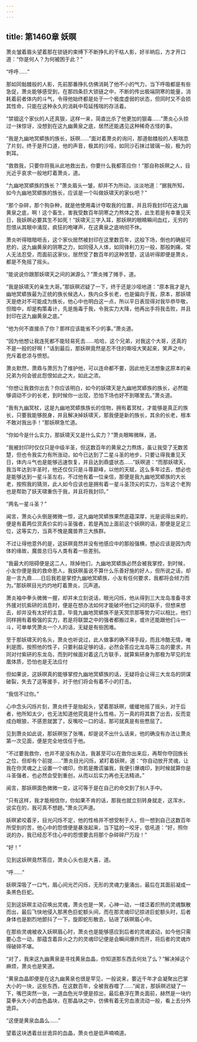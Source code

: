 ```yaml
---
---
---
```

title: 第1460章 妖暝
---



萧炎皱着眉头望着那在锁链的束缚下不断挣扎的干枯人影，好半晌后，方才开口道：“你是何人？为何被困于此？”

“呼呼……”

那如同骷髅般的人影，先前那番挣扎仿佛消耗了他不小的气力，当下呼吸都是有些急促，萧炎能够感受到，在那四条巨大锁链之中，不断的传出极端阴寒的能量，消耗着前者体内的斗气，令得他始终都是处于一个极度虚弱的状态，但同时又不会损其性命，只能在这种永久的消耗中芶延残喘的存活着。

“禁锢这个家伙的人还真狠，这样一来，简直比杀了他更加的狠毒……”萧炎心头掠过一抹惊讶，没想到在这九幽黄泉之底，居然还能遇见这种稀奇古怪的事。

“我是九幽地冥蟒族的族长，妖暝……”面对着萧炎的询问，那道骷髅般的人影喘息了片刻，终于是开口道，他的声音，极其的沙哑，如同沙石抹过玻璃一般，极为的刺耳。

“救救我，只要你将我从此地救出去，你要什么我都答应你！”那自称妖暝之人，目光近乎哀求一般地盯着萧炎，道。

“九幽地冥蟒族的族长？”萧炎眉头一皱，却并不为所动，淡淡地道：“据我所知，如今九幽地冥蟒族的族长，应该是一个叫做妖啸天的家伙吧？”

“那个杂碎，那个狗杂种，就是他使用毒计夺取我的位置，并且将我封印在这九幽黄泉之底，啊！这个畜生，害我受数百年阴寒之力熬体之苦，此生若是有幸重见天日，我妖暝必要其生不如死！”妖啸天三字入耳，那妖暝的眼睛瞬间血红，无穷的怨恨从其眼中涌现，疯狂的咆哮声，在这黄泉之底响彻不休。

萧炎听得暗暗咂舌，这个家伙居然被封印在这里数百年，这般下场，倒也的确挺可悲的，这九幽黄泉的阴寒之力，如同侵入人体，如同锋利刀刃一般，那般刺痛，常人无法忍受，而面前这家伙，居然受了数百年的这种苦楚，这话听得即便是萧炎，都是不免摇了摇头。

“能说说你跟那妖啸天之间的渊源么？”萧炎摊了摊手，道。

“我是妖啸天的亲生大哥。”那妖暝迟疑了一下，终于还是沙哑地道：“原本我才是九幽地冥蟒族最为正统的族长候选人，族内众多长老，也是偏向于我，原本，那妖啸天是绝对不可能成为族长，他心中也明白这一点，所以平日表现得对我毕恭毕敬，但暗中，却是构策毒计，先是施毒于我，令我实力大降，他再出手将我击败，并且封印在这九幽黄泉之底。”

“他为何不直接杀了你？那样应该能省不少的事。”萧炎道。

“因为他想让我连死都不能轻易死去……哈哈，这个兄弟，对我这个大哥，还真的不是一般的好啊！”话到最后，那妖暝竟然是忍不住的嘶哑大笑起来，笑声之中，充斥着悲凉与愤怒。

萧炎默然，萧鼎与萧厉为了维护他，可以连命都不要，因此他无法想象这原本的亲兄弟为何会彼此怨恨如此之大，如此之浓。

“你想让我救你出去？你应该明白，如今的妖啸天是九幽地冥蟒族的族长，必然能够调动不少的长老，到时候你一出现，恐怕下场也好不到哪里去。”萧炎道。

“我有九幽冥杖，这是九幽地冥蟒族族长的信物，拥有着冥杖，才能够是真正的族长，只要我能够脱身，并且解决掉妖啸天，那我便是新的族长，其余的长老，根本不敢对我出手！”那妖暝急忙道。

“你如今是什么实力，那妖啸天又是什么实力？”萧炎眼眸微眯，道。

“我被封印时仅仅只是中级半圣，但这数百年的黄泉之力熬炼，虽让我受了无数苦楚，但也令我实力有所涨动，如今已达到了二星斗圣的地步，只要让得我重见天日，体内斗气也是能够迅速恢复，并且达到鼎盛状态……”妖暝道：“而那妖啸天，我当年达到半圣时，他还仅仅只是斗尊巅峰，以他的天赋，这么多年过去，想必也是能够达到一星斗圣左右，不过他有着一位亲信，那便是我九幽地冥蟒族的大长老，按照我的猜测，此人如今应该也是拥有着一星斗圣顶尖的实力，当年这个老狗也是帮助了妖天啸重伤于我，并且将我封印。”

“两名一星斗圣？”

闻言，萧炎心头倒是微微一惊，这九幽地冥蟒族果然底蕴深厚，光是说得出来的，便是有着两位货真价实的斗圣强者，若是再加上面前这个妖暝的话，那便是足足三位，这等实力，当真不愧是魔兽界三大族群。

不过让得他意外的是，这妖暝竟然并没有他感应中的那般强横，想必应该是因为肉体的缘故，魔兽总归与人类有着一些差别。

“我最大的阻碍便是这二人，除掉他们，九幽地冥蟒族必然会被我掌控，到时候，小友你便是我的救命恩人，我妖暝虽说不算什么乐善好施的好人，但所说之话，却是一言九鼎……日后我若是掌控九幽地冥蟒族，小友有任何要求，我都将会倾力而为。”那妖暝目光灼灼地盯着萧炎，沉声道。

萧炎袖中拳头微微一握，却并未立刻说话，眼光闪烁，他从得到三大龙岛准备寻求外援对抗紫研的消息时，便是在想办法如何才能破坏他们之间的联手，但想来想去，却并没有太好的主意，毕竟九幽地冥蟒族不是天冥宗那等势力可以相比，他们同样拥有着极强的实力，若是将联盟之中的强者都搬过来，或许还能跟他们斗一斗，可单单凭萧炎一个人的话，无疑是有些困难。

至于那妖啸天的名头，萧炎也听说过，此人做事的确不择手段，而且冷酷无情，唯利是图，按照他的性子，只要利益足够的话，必然会答应北龙岛等三岛的要求，共同对付紫研的东龙岛，而到时候面对着这几方联手，就算紫研身为那极为罕见的龙凰体质，恐怕也是无法应付

但如果说，这妖暝真的能够掌控九幽地冥蟒族的话，无疑将会让得三大龙岛的阴谋破裂，失去了这等援手，对于他们将会有着不小的打击。

“我信不过你。”

心中念头闪烁片刻，萧炎终于是抬起头，望着那妖暝，缓缓地摇了摇头，对于后者，他所知太少，也无法知道他究竟是什么性格，万一真的将其救了出去，反而变成白眼狼，不感恩就罢了，反嘴咬一口的话，那可就真是有些憋屈了。

见到萧炎如此说，那妖暝张了张嘴，却是说不出什么话来，他的确没有办法让萧炎第一次见面，便是完全地信任于他。

“不过要我救你，也并不是没有办法，我甚至可以在救你出来后，再帮你夺回族长之位，但却有个前提……”萧炎目光闪烁，紧盯着妖暝，道：“你自动放开灵魂，让我在你灵魂之上设置一个魂印，你若是撒谎骗我，我便引爆魂印，到时候就算你是斗圣强者，也必然会受到重创，从而以后实力再也无法精进。”

闻言，那妖暝面色微微一变，这可等于是在自己的命交到了别人手中。

“只有这样，我才能相信你，你如果不肯的话，那我也就立刻转身就走，这浑水，说实在的，我可真不想趟。”萧炎沉声道。

妖暝紧咬着牙，目光闪烁不定，他的性格并不想受制于人，但一想到自己这数百年所受到的苦，他心中的怨恨便是暴涨起来，当下猛的一咬牙，低吼道：“好，照你说的办，我已经忍不住心中的怨恨要去将那个杂碎碎尸万段！”

“好！”

见到这妖暝竟然答应，萧炎心头也是大喜，道。

“呼……”

妖暝深吸了一口气，眉心间光芒闪烁，无形的灵魂力量涌出，最后在其面前凝成一条黑色巨蛇。

见到这妖暝主动召唤出灵魂，萧炎也是一笑，心神一动，一缕泛着炽热的灵魂飘散而出，最后飞快地侵入那黑色巨蛇额头间，而在那灵魂印记掠进巨蛇额头时，后者身体也是剧烈地颤抖了一下，旋即蛇形散去，钻进了妖暝眉心中。

在那些灵魂被收入妖暝眉心时，萧炎也是能够感应到后者的灵魂波动，如今他只需要心念一动，那蕴含着异火之力的灵魂印记便是会瞬间爆炸而开，将后者的灵魂炸得破碎不堪。

“对了，我来这九幽黄泉是寻找黄泉血晶，你知道那东西去何处了么？”解决掉这个麻烦，萧炎也是笑道。

“黄泉血晶即便是在这九幽黄泉也很是罕见，一般说来，要近千年才会凝聚出巴掌大小的一块，这些东西，在这数百年，全被我吞噬了……”闻言，那妖暝迟疑了一下，嘴巴突然一张，一道血色光华便是掠出，最后悬浮在萧炎面前，赫然是一块约莫拳头大小的血色晶块，在那晶块之中，仿佛有着无穷血液流动一般，看上去分外诡异。

“这便是黄泉血晶么……”

望着这块透着丝丝诡异的血晶，萧炎也是低声喃喃道。